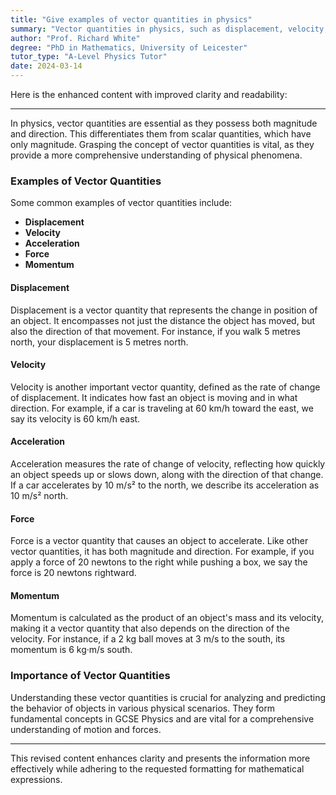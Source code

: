 ```yaml
---
title: "Give examples of vector quantities in physics"
summary: "Vector quantities in physics, such as displacement, velocity, acceleration, force, and momentum, are characterized by having both magnitude and direction."
author: "Prof. Richard White"
degree: "PhD in Mathematics, University of Leicester"
tutor_type: "A-Level Physics Tutor"
date: 2024-03-14
---
```


Here is the enhanced content with improved clarity and readability:

---

In physics, vector quantities are essential as they possess both magnitude and direction. This differentiates them from scalar quantities, which have only magnitude. Grasping the concept of vector quantities is vital, as they provide a more comprehensive understanding of physical phenomena.

### Examples of Vector Quantities

Some common examples of vector quantities include:

- **Displacement**
- **Velocity**
- **Acceleration**
- **Force**
- **Momentum**

#### Displacement

Displacement is a vector quantity that represents the change in position of an object. It encompasses not just the distance the object has moved, but also the direction of that movement. For instance, if you walk $5$ metres north, your displacement is $5$ metres north.

#### Velocity

Velocity is another important vector quantity, defined as the rate of change of displacement. It indicates how fast an object is moving and in what direction. For example, if a car is traveling at $60$ km/h toward the east, we say its velocity is $60$ km/h east.

#### Acceleration

Acceleration measures the rate of change of velocity, reflecting how quickly an object speeds up or slows down, along with the direction of that change. If a car accelerates by $10$ m/s² to the north, we describe its acceleration as $10$ m/s² north.

#### Force

Force is a vector quantity that causes an object to accelerate. Like other vector quantities, it has both magnitude and direction. For example, if you apply a force of $20$ newtons to the right while pushing a box, we say the force is $20$ newtons rightward.

#### Momentum

Momentum is calculated as the product of an object's mass and its velocity, making it a vector quantity that also depends on the direction of the velocity. For instance, if a $2$ kg ball moves at $3$ m/s to the south, its momentum is $6$ kg·m/s south.

### Importance of Vector Quantities

Understanding these vector quantities is crucial for analyzing and predicting the behavior of objects in various physical scenarios. They form fundamental concepts in GCSE Physics and are vital for a comprehensive understanding of motion and forces.

--- 

This revised content enhances clarity and presents the information more effectively while adhering to the requested formatting for mathematical expressions.
    